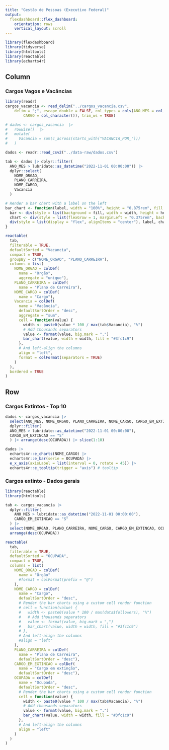 ```yaml
---
title: "Gestão de Pessoas (Executivo Federal)"
output: 
  flexdashboard::flex_dashboard:
    orientation: rows
    vertical_layout: scroll
---
```


```r
library(flexdashboard)
library(tidyverse)
library(htmltools)
library(reactable)
library(echarts4r)
```

<!-- Column {data-width=500, data-height=400} -->
<!-- ----------------------------------------------------------------------- -->

<!-- ### Chart A ### [dados.gov/](https://dados.gov.br/dados/conjuntos-dados/gesto-de-pessoas-executivo-federal---cargos-vagos-e-vacncias) -->

<!-- ```{r} -->
<!-- tabela <- readr::read_csv2("tabela.csv") -->
<!-- tabela |>  -->
<!--   DT::datatable( -->
<!--     filter = "top",  # allows filtering on each column -->
<!--     extensions = c( -->
<!--       "Buttons",  # add download buttons, etc -->
<!--       "Scroller"  # for scrolling down the rows rather than pagination -->
<!--     ), -->
<!--     rownames = TRUE,  # remove rownames -->
<!--     style = "bootstrap", -->
<!--     class = "compact", -->
<!--     width = "50%", -->
<!--     options = list( -->
<!--       dom = "Blrtip",  # specify content (search box, etc) -->
<!--       deferRender = TRUE, -->
<!--       pageLength = 30, -->
<!--       scrollY = 300, -->
<!--       scroller = TRUE, -->
<!--       columnDefs = list( -->
<!--         list( -->
<!--           visible = FALSE -->
<!--           , -->
<!--           targets = c(2:3,7) -->
<!--         ) -->
<!--       ),  -->
<!--       buttons = list( -->
<!--         I("colvis"),  # turn columns on and off -->
<!--         "csv",  # download as .csv -->
<!--         "excel"  # download as .xlsx -->
<!--       ) -->
<!--     ) -->
<!--     # , -->
<!--     # colnames = c( -->
<!--     #   "Data de acesso" = "data", -->
<!--     #   "IP de acesso" = "ip", -->
<!--     #   "SIAPE" = "siape", -->
<!--     #   "Servidor" = "nome.x", -->
<!--     #   "Base" = "acesso", -->
<!--     #   "Núcleo" = "exercicio", -->
<!--     #   "Ano" = "Ano" -->
<!--     # ) -->
<!--   ) -->
<!-- ``` -->

Column {data-width=500, data-height=400}
----------------------------------------------------------------------

###  Cargos Vagos e Vacâncias

<!-- ```{r} -->
<!-- library(htmltools) -->
<!-- library(reactable) -->
<!-- tabela <- readr::read_csv2("tabela.csv") -->
<!-- tab <- tabela |> dplyr::filter( -->
<!--   ANO_MES > lubridate::as_datetime("2022-11-01 00:00:00")) |> -->
<!--   dplyr::select( -->
<!--     NOME_ORGAO, -->
<!--     NOME_CARGO, -->
<!--     Vacancia -->
<!--   ) -->

<!-- # Render a bar chart with a label on the left -->
<!-- bar_chart <- function(label, width = "100%", height = "0.875rem", fill = "#00bfc4", background = NULL) { -->
<!--   bar <- div(style = list(background = fill, width = width, height = height)) -->
<!--   chart <- div(style = list(flexGrow = 1, marginLeft = "0.375rem", background = background), bar) -->
<!--   div(style = list(display = "flex", alignItems = "center"), label, chart) -->
<!-- } -->

<!-- reactable( -->
<!--   tab, -->
<!--   filterable = TRUE, -->
<!--   defaultSorted = "Vacancia", -->
<!--   compact = TRUE, -->
<!--   columns = list( -->
<!--     NOME_ORGAO = colDef( -->
<!--       name = "Órgão" -->
<!--       #format = colFormat(prefix = "@") -->
<!--     ), -->
<!--     NOME_CARGO = colDef( -->
<!--       name = "Cargo", -->
<!--       defaultSortOrder = "desc", -->
<!--       # Render the bar charts using a custom cell render function -->
<!--       # cell = function(value) { -->
<!--       #   width <- paste0(value * 100 / max(data$followers), "%") -->
<!--       #   # Add thousands separators -->
<!--       #   value <- format(value, big.mark = ",") -->
<!--       #   bar_chart(value, width = width, fill = "#3fc1c9") -->
<!--       # }, -->
<!--       # And left-align the columns -->
<!--       #align = "left" -->
<!--     ), -->
<!--     Vacancia = colDef( -->
<!--       name = "Vacância", -->
<!--       defaultSortOrder = "desc", -->
<!--       # Render the bar charts using a custom cell render function -->
<!--       cell = function(value) { -->
<!--         width <- paste0(value * 100 / max(tab$Vacancia), "%") -->
<!--         # Add thousands separators -->
<!--         value <- format(value, big.mark = ".") -->
<!--         bar_chart(value, width = width, fill = "#3fc1c9") -->
<!--       }, -->
<!--       # And left-align the columns -->
<!--       align = "left" -->
<!--     ) -->
<!--   ) -->
<!-- ) -->
<!-- ``` -->

```r
library(readr)
cargos_vacancia <- read_delim("../cargos_vacancia.csv",
    delim = ";", escape_double = FALSE, col_types = cols(ANO_MES = col_datetime(format = "%Y%m"),
        CARGO = col_character()), trim_ws = TRUE)

# dados <- cargos_vacancia  |> 
#   rowwise()  |> 
#   mutate(
#     Vacancia = sum(c_across(starts_with("VACANCIA_POR_")))
#   )

dados <- readr::read_csv2("../data-raw/dados.csv")

tab <- dados |> dplyr::filter(
  ANO_MES > lubridate::as_datetime("2022-11-01 00:00:00")) |> 
  dplyr::select(
    NOME_ORGAO,
    PLANO_CARREIRA,
    NOME_CARGO,
    Vacancia
  )

# Render a bar chart with a label on the left
bar_chart <- function(label, width = "100%", height = "0.875rem", fill = "#00bfc4", background = NULL) {
  bar <- div(style = list(background = fill, width = width, height = height))
  chart <- div(style = list(flexGrow = 1, marginLeft = "0.375rem", background = background), bar)
  div(style = list(display = "flex", alignItems = "center"), label, chart)
}

reactable(
  tab,
  filterable = TRUE,
  defaultSorted = "Vacancia",
  compact = TRUE,
  groupBy = c("NOME_ORGAO", "PLANO_CARREIRA"),
  columns = list(
    NOME_ORGAO = colDef(
      name = "Órgão",
      aggregate = "unique"),
    PLANO_CARREIRA = colDef(
      name = "Plano de Carreira"),
    NOME_CARGO = colDef(
      name = "Cargo"),
    Vacancia = colDef(
      name = "Vacância",
      defaultSortOrder = "desc",
      aggregate = "sum",
      cell = function(value) {
        width <- paste0(value * 100 / max(tab$Vacancia), "%")
        # Add thousands separators
        value <- format(value, big.mark = ".")
        bar_chart(value, width = width, fill = "#3fc1c9")
      },
      # And left-align the columns
      align = "left",
      format = colFormat(separators = TRUE)
    )
  ),
  bordered = TRUE
)
```

Row
-------------------------------------
    
### Cargos Extintos - Top 10

```r

dados <- cargos_vacancia |> 
  select(ANO_MES, NOME_ORGAO, PLANO_CARREIRA, NOME_CARGO, CARGO_EM_EXTINCAO, OCUPADA) |> 
  dplyr::filter(
  ANO_MES > lubridate::as_datetime("2022-11-01 00:00:00"), 
  CARGO_EM_EXTINCAO == "S"
  ) |> arrange(desc(OCUPADA)) |> slice(1:10)

dados |> 
  echarts4r::e_charts(NOME_CARGO) |> 
  echarts4r::e_bar(serie = OCUPADA) |> 
  e_x_axis(axisLabel = list(interval = 0, rotate = 45)) |> 
  echarts4r::e_tooltip(trigger = "axis") # tooltip
```
    
### Cargos extinto - Dados gerais

```r
library(reactable)
library(htmltools)

tab <- cargos_vacancia |> 
  dplyr::filter(
    ANO_MES > lubridate::as_datetime("2022-11-01 00:00:00"), 
    CARGO_EM_EXTINCAO == "S"
  ) |> 
  select(NOME_ORGAO, PLANO_CARREIRA, NOME_CARGO, CARGO_EM_EXTINCAO, OCUPADA) |> 
  arrange(desc(OCUPADA))

reactable(
  tab,
  filterable = TRUE,
  defaultSorted = "OCUPADA",
  compact = TRUE,
  columns = list(
    NOME_ORGAO = colDef(
      name = "Órgão"
      #format = colFormat(prefix = "@")
    ),
    NOME_CARGO = colDef(
      name = "Cargo",
      defaultSortOrder = "desc",
      # Render the bar charts using a custom cell render function
      # cell = function(value) {
      #   width <- paste0(value * 100 / max(data$followers), "%")
      #   # Add thousands separators
      #   value <- format(value, big.mark = ",")
      #   bar_chart(value, width = width, fill = "#3fc1c9")
      # },
      # And left-align the columns
      #align = "left"
    ),
    PLANO_CARREIRA = colDef(
      name = "Plano de Carreira",
      defaultSortOrder = "desc"),
    CARGO_EM_EXTINCAO = colDef(
      name = "Cargo em extinção",
      defaultSortOrder = "desc"),
    OCUPADA = colDef(
      name = "Ocupada",
      defaultSortOrder = "desc",
      # Render the bar charts using a custom cell render function
      cell = function(value) {
        width <- paste0(value * 100 / max(tab$Vacancia), "%")
        # Add thousands separators
        value <- format(value, big.mark = ".")
        bar_chart(value, width = width, fill = "#3fc1c9")
      },
      # And left-align the columns
      align = "left"
    )
  )
)
```

